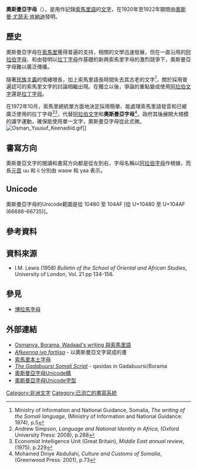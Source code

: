 {{Infobox Writing system
|name=奧斯曼亞字母
|sample=Ciismaniya.jpg
|family=
|languages=[[索馬里語|索馬里語]]
|type=
|creator=[[奧斯曼·尤瑟夫·肯納迪|奧斯曼·尤瑟夫·肯納迪]]
|unicode=[http://www.unicode.org/charts/PDF/U10480.pdf U+10480-U+104AF]
|iso15924=Osma
}}

'''奧斯曼亞字母'''（{{lang-so|Farta Cismaanya / 𐒍𐒖𐒇𐒂𐒖 𐒋𐒘𐒈𐒑𐒛𐒒𐒕𐒖}}），是用作記錄[[索馬里語|索馬里語]]的[[文字|文字]]，在1920年至1922年期間由[[奧斯曼·尤瑟夫·肯納迪|奧斯曼·尤瑟夫·肯納迪]]發明。

==歷史==
奧斯曼亞字母在[[索馬里|索馬里]]獲得普遍的支持，相關的文學迅速發展，但在一直沿用的[[阿拉伯字母|阿拉伯字母]]、和由發明以[[拉丁字母|拉丁字母]]作基礎的新興索馬里字母的激烈競爭下，奧斯曼亞字母難以廣泛傳播。

隨著[[民族主義|民族主義]]的情緒增長，加上索馬里語長時間失去其古老的文字<ref>Ministry of Information and National Guidance, Somalia, ''The writing of the Somali language'', (Ministry of Information and National Guidance: 1974), p.5</ref>，關於採用普遍認可的索馬里文字的討論相繼出現。在獨立以後，爭論的重點變成使用[[阿拉伯文字|阿拉伯文字]]還是[[拉丁字母|拉丁字母]]。

在1972年10月，索馬里總統單方面地決定採用簡單、能處理索馬里語發音和已被廣泛使用的拉丁字母<ref>Andrew Simpson, ''Language and National Identity in Africa'', (Oxford University Press: 2008), p.288</ref><ref>Economist Intelligence Unit (Great Britain), ''Middle East annual review'', (1975), p.229</ref>，代替[[阿拉伯文字|阿拉伯文字]]和'''奧斯曼亞字母'''<ref name=Abdullahi>Mohamed Diriye Abdullahi, ''Culture and Customs of Somalia'', (Greenwood Press: 2001), p.73</ref>。政府其後展開大規模的識字運動，確保能使用單一文字，奧斯曼亞字母從此式微。
[[Image:Osman_Yuusuf_Keenadiid.gif|thumb]]]]

==書寫方向==
奧斯曼亞文字的閱讀和書寫方向都是從左到右，字母名稱以[[阿拉伯字母|阿拉伯字母]]作根據，而長[[元音|元音]] uu 和 ii 分別由 waaw 和 yaa 表示。 

==Unicode==
奧斯曼亞字母的Unicode範圍是從 10480 至 104AF [從 U+10480 至 U+104AF (66688–66735)]。

{{Unicode chart Osmanya}}

==參考資料==
{{reflist|2}}

==資料來源==
{{refbegin}}
* I.M. Lewis (1958) ''Bulletin of the School of Oriental and African Studies'', University of London, Vol. 21 pp 134-156.
{{refend}}

==參見==
*[[博拉馬字母|博拉馬字母]]

==外部連結==
{{refbegin|2}}
* [http://www.omniglot.com/writing/somali.htm Osmanya, Borama, Wadaad's writing 與索馬里語]{{Wayback|url=http://www.omniglot.com/writing/somali.htm |date=20181109054623 }}
* [http://www.evertype.com/standards/iso10646/pdf/afkeenna-iyo-fartiisa.pdf ''Afkeenna iyo fartiisa'']{{Wayback|url=http://www.evertype.com/standards/iso10646/pdf/afkeenna-iyo-fartiisa.pdf |date=20160303183901 }} - 以奧斯曼亞文字寫成的書
* [https://web.archive.org/web/20100326133510/http://www.somalinativealphabet.com/ 索馬里本土字母]
* [http://www.scribd.com/doc/15957443/The-Gadabursi-Somali-Script ''The Gadabuursi Somali Script''] {{Wayback|url=http://www.scribd.com/doc/15957443/The-Gadabursi-Somali-Script |date=20201109022908 }} - qasidas in Gadabuursi/Borama
* [http://www.alanwood.net/unicode/osmanya.html 奧斯曼亞字母Unicode碼] {{Wayback|url=http://www.alanwood.net/unicode/osmanya.html |date=20200917125428 }}
* [http://www.wazu.jp/gallery/Fonts_Osmanya.html 奧斯曼亞字母Unicode字型] {{Wayback|url=http://www.wazu.jp/gallery/Fonts_Osmanya.html |date=20200730171923 }}
{{refend}}

[[Category:非洲文字|Category:非洲文字]]
[[Category:已消亡的書寫系統|Category:已消亡的書寫系統]]